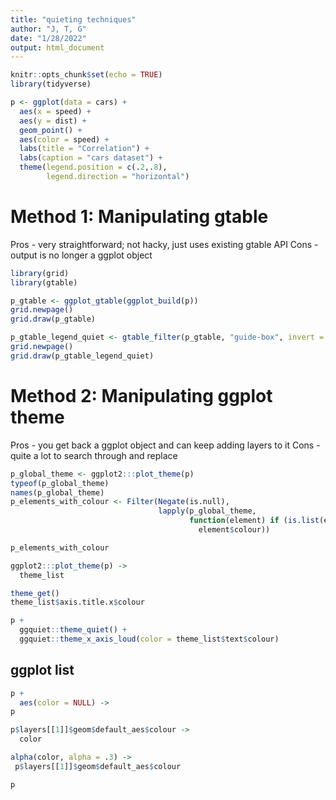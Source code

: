 ```yaml
---
title: "quieting techniques"
author: "J, T, G"
date: "1/28/2022"
output: html_document
---
```


```r
knitr::opts_chunk$set(echo = TRUE)
library(tidyverse)
```


```r
p <- ggplot(data = cars) +
  aes(x = speed) +
  aes(y = dist) +
  geom_point() +
  aes(color = speed) +
  labs(title = "Correlation") + 
  labs(caption = "cars dataset") +
  theme(legend.position = c(.2,.8), 
        legend.direction = "horizontal")
```


# Method 1: Manipulating gtable
Pros - very straightforward; not hacky, just uses existing gtable API
Cons - output is no longer a ggplot object

```r
library(grid)
library(gtable)

p_gtable <- ggplot_gtable(ggplot_build(p))
grid.newpage()
grid.draw(p_gtable)
```


```r
p_gtable_legend_quiet <- gtable_filter(p_gtable, "guide-box", invert = TRUE)
grid.newpage()
grid.draw(p_gtable_legend_quiet)
```

# Method 2: Manipulating ggplot theme

Pros - you get back a ggplot object and can keep adding layers to it
Cons - quite a lot to search through and replace

```r
p_global_theme <- ggplot2:::plot_theme(p)
typeof(p_global_theme)
names(p_global_theme)
p_elements_with_colour <- Filter(Negate(is.null), 
                                 lapply(p_global_theme, 
                                        function(element) if (is.list(element)) 
                                          element$colour))

p_elements_with_colour

ggplot2:::plot_theme(p) ->
  theme_list

theme_get()
theme_list$axis.title.x$colour

p + 
  ggquiet::theme_quiet() + 
  ggquiet::theme_x_axis_loud(color = theme_list$text$colour)
```

## ggplot list

```r
p +
  aes(color = NULL) ->
p

p$layers[[1]]$geom$default_aes$colour ->
  color

alpha(color, alpha = .3) ->
 p$layers[[1]]$geom$default_aes$colour 

p
```


